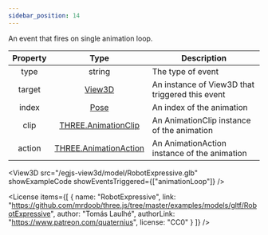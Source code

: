```yaml
---
sidebar_position: 14
---
```



An event that fires on single animation loop.

|Property|Type|Description|
|:---:|:---:|---|
|type|string|The type of event|
|target|[View3D](/docs/api/View3D)|An instance of View3D that triggered this event|
|index|[Pose](/docs/api/Pose)|An index of the animation|
|clip|[THREE.AnimationClip](https://threejs.org/docs/#api/en/animation/AnimationClip)|An AnimationClip instance of the animation|
|action|[THREE.AnimationAction](https://threejs.org/docs/#api/en/animation/AnimationAction)|An AnimationAction instance of the animation|

<View3D
  src="/egjs-view3d/model/RobotExpressive.glb"
  showExampleCode
  showEventsTriggered={["animationLoop"]} />

<License items={[
  {
    name: "RobotExpressive",
    link: "https://github.com/mrdoob/three.js/tree/master/examples/models/gltf/RobotExpressive",
    author: "Tomás Laulhé",
    authorLink: "https://www.patreon.com/quaternius",
    license: "CC0"
  }
]} />
